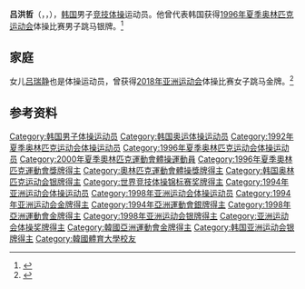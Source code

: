 {{NoteTA|G1=Sports}}
{{Infobox gymnast
| name = 吕洪哲
| image = (TV TEN) 2016년 KBS 리우올림픽 방송단 발대식 여홍철 2m45s.jpg
| image_size =
| caption =
| full_name =
| altname = 
| nickname =
| country = {{KOR}}
| birth_date = {{birth date and age|1971|5|28}} 
| birth_place = [[光州廣域市|光州廣域市]], [[南韓|南韓]]
| height = 5 ft 4+1/2 in
| discipline = MAG
| level = Senior
| retired = 2000
| eponymousskills = 
| show-medals = yes
| medaltemplates = <!-- see [[Template:MedalRelatedTemplates|Template:MedalRelatedTemplates]] -->
{{MedalSport|男子 [[競技體操|競技體操]]}}
{{MedalCountry | {{KOR}} }}
{{MedalCompetition|[[奧林匹克運動會|奧林匹克運動會]]}}
{{MedalSilver| [[1996年夏季奧林匹克運動會|1996 美國亞特蘭大]] | Vault}}
{{MedalCompetition | [[世界競技體操錦標賽|世界錦標賽]]}}
{{MedalSilver | [[1996年世界競技體操錦標賽|1996 波多黎各聖胡安]] | Vault }}
{{MedalBronze | [[1994年世界競技體操錦標賽|1994 奧洲布里斯班]] | Vault }}
{{MedalCompetition | [[世界大學運動會|世界大學運動會]]}}
{{MedalGold   | [[1991年夏季世界大學運動會|1991 英國雪菲爾]] | Vault }}
{{MedalSilver | [[1993年夏季世界大學運動會|1993 美國紐約水牛城]] | Vault }}
{{MedalCompetition | [[亞洲運動會|亞洲運動會]]}}
{{MedalGold   | [[1994年亚洲运动会|1994 日本廣島]] | Vault }}
{{MedalGold   | [[1998年亚洲运动会|1998 泰國曼谷]] | Vault }}
{{MedalSilver   | [[1994年亚洲运动会|1994 日本廣島]] | Team }}
}}

'''吕洪哲'''（{{lang-ko|여홍철}}，{{lang-en|Yeo Hong-Chul}}，{{bd|1971年|5月28日||}}），[[韩国|韩国]]男子[[竞技体操|竞技体操]]运动员。他曾代表韩国获得[[1996年夏季奥林匹克运动会|1996年夏季奥林匹克运动会]]体操比赛男子跳马银牌。<ref>{{Cite web|title=YEO Hong Chul|url=https://gymnastics.sport/site/athletes/bio_detail.php?id=147&type=licence|accessdate=2021-03-31|work=FIG|archive-date=2019-11-08|archive-url=https://web.archive.org/web/20191108185631/https://www.gymnastics.sport/site/athletes/bio_detail.php%3Fid%3D147%26type%3Dlicence|dead-url=no}}</ref>

== 家庭 ==
女儿[[吕瑞静|吕瑞静]]也是体操运动员，曾获得[[2018年亚洲运动会|2018年亚洲运动会]]体操比赛女子跳马金牌。<ref>{{Cite web|title=Yeo Seo-jeong is ready to step into her father’s gym shoes|url=https://koreajoongangdaily.joins.com/2018/08/09/Baseball/Yeo-Seojeong-is-ready-to-step-into-her-fathers-gym-shoes/3051690.html|accessdate=2021-03-31|work=Korea Joongang Daily|language=en|archive-date=2021-03-06|archive-url=https://web.archive.org/web/20210306060422/https://koreajoongangdaily.joins.com/2018/08/09/Baseball/Yeo-Seojeong-is-ready-to-step-into-her-fathers-gym-shoes/3051690.html|dead-url=no}}</ref>

== 参考资料 ==
{{reflist}}

{{Authority control}}
{{DEFAULTSORT:Yeo, Hong-chul}}
[[Category:韩国男子体操运动员|Category:韩国男子体操运动员]]
[[Category:韩国奥运体操运动员|Category:韩国奥运体操运动员]]
[[Category:1992年夏季奥林匹克运动会体操运动员|Category:1992年夏季奥林匹克运动会体操运动员]]
[[Category:1996年夏季奥林匹克运动会体操运动员|Category:1996年夏季奥林匹克运动会体操运动员]]
[[Category:2000年夏季奧林匹克運動會體操運動員|Category:2000年夏季奧林匹克運動會體操運動員]]
[[Category:1996年夏季奧林匹克運動會獎牌得主|Category:1996年夏季奧林匹克運動會獎牌得主]]
[[Category:奧林匹克運動會體操獎牌得主|Category:奧林匹克運動會體操獎牌得主]]
[[Category:韩国奥林匹克运动会银牌得主|Category:韩国奥林匹克运动会银牌得主]]
[[Category:世界竞技体操锦标赛奖牌得主|Category:世界竞技体操锦标赛奖牌得主]]
[[Category:1994年亚洲运动会体操运动员|Category:1994年亚洲运动会体操运动员]]
[[Category:1998年亚洲运动会体操运动员|Category:1998年亚洲运动会体操运动员]]
[[Category:1994年亚洲运动会金牌得主|Category:1994年亚洲运动会金牌得主]]
[[Category:1994年亞洲運動會銀牌得主|Category:1994年亞洲運動會銀牌得主]]
[[Category:1998年亞洲運動會金牌得主|Category:1998年亞洲運動會金牌得主]]
[[Category:1998年亚洲运动会银牌得主|Category:1998年亚洲运动会银牌得主]]
[[Category:亚洲运动会体操奖牌得主|Category:亚洲运动会体操奖牌得主]]
[[Category:韓國亞洲運動會金牌得主|Category:韓國亞洲運動會金牌得主]]
[[Category:韩国亚洲运动会银牌得主|Category:韩国亚洲运动会银牌得主]]
[[Category:韓國體育大學校友|Category:韓國體育大學校友]]